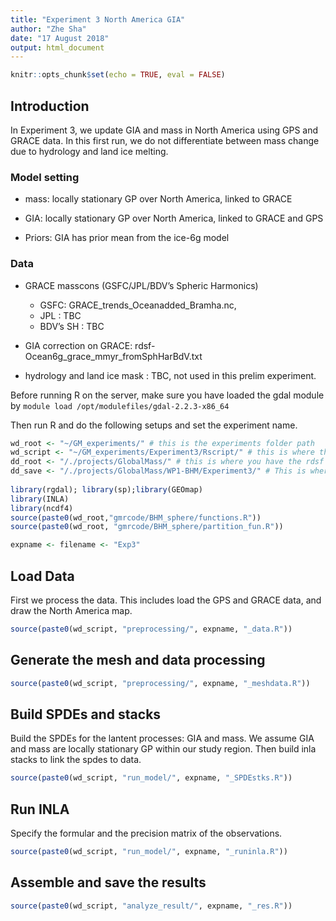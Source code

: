 ```yaml
---
title: "Experiment 3 North America GIA"
author: "Zhe Sha"
date: "17 August 2018"
output: html_document
---
```


```r
knitr::opts_chunk$set(echo = TRUE, eval = FALSE)
```

## Introduction

In Experiment 3, we update GIA and mass in North America using GPS and GRACE data. In this first run, we do not differentiate between mass change due to hydrology and land ice melting.

### Model setting 

*  mass: locally stationary GP over North America, linked to GRACE

*  GIA: locally stationary GP over North America, linked to GRACE and GPS 

*  Priors: GIA has prior mean from the ice-6g model

### Data

* GRACE masscons (GSFC/JPL/BDV's Spheric Harmonics)
  
    * GSFC: GRACE_trends_Oceanadded_Bramha.nc, 
    * JPL : TBC
    * BDV's SH : TBC

* GIA correction on GRACE: rdsf\WP3-Ocean\BHMinputs\GIA\ice6g_grace_mmyr_fromSphHarBdV.txt

* hydrology and land ice mask : TBC, not used in this prelim experiment.


Before running R on the server, make sure you have loaded the gdal module by  ``module load /opt/modulefiles/gdal-2.2.3-x86_64``

Then run R and do the following setups and set the experiment name.

```r
wd_root <- "~/GM_experiments/" # this is the experiments folder path
wd_script <- "~/GM_experiments/Experiment3/Rscript/" # this is where the Rscripts are
dd_root <- "/./projects/GlobalMass/" # this is where you have the rdsf path
dd_save <- "/./projects/GlobalMass/WP1-BHM/Experiment3/" # This is where you save the results
 
library(rgdal); library(sp);library(GEOmap)
library(INLA)
library(ncdf4)
source(paste0(wd_root,"gmrcode/BHM_sphere/functions.R"))
source(paste0(wd_root, "gmrcode/BHM_sphere/partition_fun.R"))

expname <- filename <- "Exp3"
```


## Load Data

First we process the data. This includes load the GPS and GRACE data, and draw the North America map.

```r
source(paste0(wd_script, "preprocessing/", expname, "_data.R"))
```

## Generate the mesh and data processing

```r
source(paste0(wd_script, "preprocessing/", expname, "_meshdata.R"))
```


## Build SPDEs and stacks

Build the SPDEs for the lantent processes: GIA and mass. We assume GIA and mass are locally stationary GP within our study region. Then build inla stacks to link the spdes to data.

```r
source(paste0(wd_script, "run_model/", expname, "_SPDEstks.R"))
```


## Run INLA

Specify the formular and the precision matrix of the observations.

```r
source(paste0(wd_script, "run_model/", expname, "_runinla.R"))
```


## Assemble and save the results

```r
source(paste0(wd_script, "analyze_result/", expname, "_res.R"))
```
